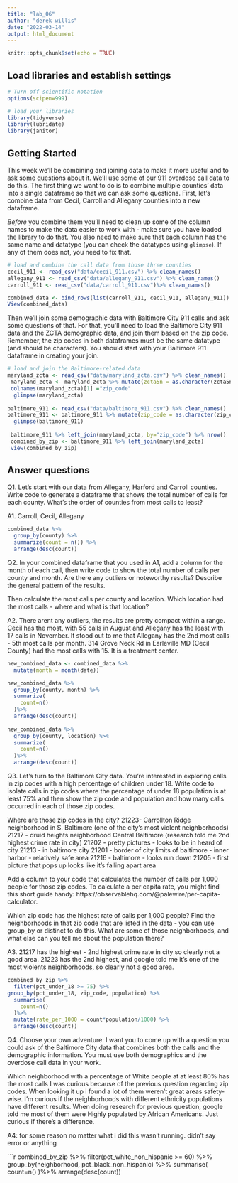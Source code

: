 ```yaml
---
title: "lab_06"
author: "derek willis"
date: "2022-03-14"
output: html_document
---
```


```r
knitr::opts_chunk$set(echo = TRUE)
```

## Load libraries and establish settings

```r
# Turn off scientific notation
options(scipen=999)

# load your libraries
library(tidyverse)
library(lubridate)
library(janitor)
```

## Getting Started

This week we'll be combining and joining data to make it more useful and to ask some questions about it. We'll use some of our 911 overdose call data to do this. The first thing we want to do is to combine multiple counties' data into a single dataframe so that we can ask some questions. First, let's combine data from Cecil, Carroll and Allegany counties into a new dataframe.

*Before* you combine them you'll need to clean up some of the column names to make the data easier to work with - make sure you have loaded the library to do that. You also need to make sure that each column has the same name and datatype (you can check the datatypes using `glimpse`). If any of them does not, you need to fix that.

```r
# load and combine the call data from those three counties
cecil_911 <- read_csv("data/cecil_911.csv") %>% clean_names()
allegany_911 <- read_csv("data/allegany_911.csv") %>% clean_names()
carroll_911 <- read_csv("data/carroll_911.csv")%>% clean_names()

combined_data <- bind_rows(list(carroll_911, cecil_911, allegany_911))
View(combined_data)

```

Then we'll join some demographic data with Baltimore City 911 calls and ask some questions of that. For that, you'll need to load the Baltimore City 911 data and the ZCTA demographic data, and join them based on the zip code. Remember, the zip codes in both dataframes must be the same datatype (and should be characters). You should start with your Baltimore 911 dataframe in creating your join. 

```r
# load and join the Baltimore-related data
maryland_zcta <- read_csv("data/maryland_zcta.csv") %>% clean_names() 
 maryland_zcta <- maryland_zcta %>% mutate(zcta5n = as.character(zcta5n))  
 colnames(maryland_zcta)[1] ="zip_code"
  glimpse(maryland_zcta)
  
baltimore_911 <- read_csv("data/baltimore_911.csv") %>% clean_names() 
baltimore_911 <- baltimore_911 %>% mutate(zip_code = as.character(zip_code))
  glimpse(baltimore_911)
  
 baltimore_911 %>% left_join(maryland_zcta, by="zip_code") %>% nrow()
 combined_by_zip <- baltimore_911 %>% left_join(maryland_zcta)
 view(combined_by_zip)
```
 

## Answer questions

Q1. Let's start with our data from Allegany, Harford and Carroll counties. Write code to generate a dataframe that shows the total number of calls for each county. What's the order of counties from most calls to least?

A1. Carroll, Cecil, Allegany

```r
combined_data %>% 
  group_by(county) %>% 
  summarize(count = n()) %>% 
  arrange(desc(count))
```

Q2. In your combined dataframe that you used in A1, add a column for the month of each call, then write code to show the total number of calls per county and month. Are there any outliers or noteworthy results? Describe the general pattern of the results. 

Then calculate the most calls per county and location. Which location had the most calls - where and what is that location?

A2. There arent any outliers, the results are pretty compact within a range. Cecil has the most, with 55 calls in August and Allegany has the least with 17 calls in November. It stood out to me that Allegany has the 2nd most calls - 5th most calls per month. 314 Grove Neck Rd in Earleville MD (Cecil County) had the most calls with 15. It is a treatment center.

```r
new_combined_data <- combined_data %>%
  mutate(month = month(date))

new_combined_data %>%
  group_by(county, month) %>%
  summarize(
    count=n()
  )%>%
  arrange(desc(count))
  
new_combined_data %>%
  group_by(county, location) %>%
  summarize(
    count=n()
  )%>%
  arrange(desc(count))
```

Q3. Let's turn to the Baltimore City data. You're interested in exploring calls in zip codes with a high percentage of children under 18. Write code to isolate calls in zip codes where the percentage of under 18 population is at least 75% and then show the zip code and population and how many calls occurred in each of those zip codes. 

Where are those zip codes in the city?
21223- Carrollton Ridge neighborhood in S. Baltimore (one of the city's most violent neighborhoods)
21217 - druid heights neighborhood Central Baltimore (research told me 2nd highest crime rate in city)
21202 - pretty pictures - looks to be in heard of city
21213 - in baltimore city
21201 - border of city limits of baltimore - inner harbor - relatively safe area
21216 - baltimore - looks run down
21205 - first picture that pops up looks like it's falling apart area

Add a column to your code that calculates the number of calls per 1,000 people for those zip codes. To calculate a per capita rate, you might find this short guide handy: https://observablehq.com/@palewire/per-capita-calculator.

Which zip code has the highest rate of calls per 1,000 people? Find the neighborhoods in that zip code that are listed in the data - you can use group_by or distinct to do this. What are some of those neighborhoods, and what else can you tell me about the population there?

A3. 21217 has the highest - 2nd highest crime rate in city so clearly not a good area.
21223 has the 2nd highest, and google told me it's one of the most violents neighborhoods, so clearly not a good area.

```r
combined_by_zip %>%
  filter(pct_under_18 >= 75) %>%
group_by(pct_under_18, zip_code, population) %>%
  summarise(
    count=n()
  )%>%
  mutate(rate_per_1000 = count*population/1000) %>% 
  arrange(desc(count))
```

Q4. Choose your own adventure: I want you to come up with a question you could ask of the Baltimore City data that combines both the calls and the demographic information. You must use both demographics and the overdose call data in your work.

Which neighborhood with a percentage of White people at at least 80% has the most calls
I was curious because of the previous question regarding zip codes. When looking it up i found a lot of them weren't great areas safety-wise. I'm curious if the neighborhoods with different ethnicity populations have different results. When doing research for previous question, google told me most of them were Highly populated by African Americans. Just curious if there's a difference.

A4: for some reason no matter what i did this wasn't running. didn't say error or anything

```r
combined_by_zip %>%
  filter(pct_white_non_hispanic >= 60) %>%
  group_by(neighborhood, pct_black_non_hispanic) %>%
summarise(
  count=n()
)%>%
  arrange(desc(count))
